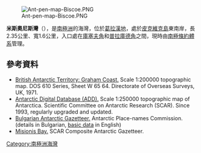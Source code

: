 [[Image:Ant-pen-map-Biscoe.PNG|thumb]]

{{coord|65|28|25|S|65|34|15|W|display=title}}

'''米斯奧尼斯灣'''（{{lang-en|Misionis Bay}}），是[[南極洲|南極洲]]的海灣，位於[[葛拉漢地|葛拉漢地]]，處於[[皮克維克島|皮克維克島]]東南岸，長2.35公里、寬1.6公里，入口處在[[庫塞夫角|庫塞夫角]]和[[普拉庫德角|普拉庫德角]]之間，現時由[[南極條約體系|南極條約體系]]管理。

==參考資料==
* [https://data.aad.gov.au/aadc/mapcat/display_map.cfm?map_id=3110 British Antarctic Territory: Graham Coast.] {{Wayback|url=https://data.aad.gov.au/aadc/mapcat/display_map.cfm?map_id=3110 |date=20131112130011 }}  Scale 1:200000 topographic map.  DOS 610 Series, Sheet W 65 64.  Directorate of Overseas Surveys, UK, 1971.
* [http://www.add.scar.org Antarctic Digital Database (ADD).] {{Wayback|url=http://www.add.scar.org/ |date=20170305000653 }} Scale 1:250000 topographic map of Antarctica. Scientific Committee on Antarctic Research (SCAR). Since 1993, regularly upgraded and updated.
* [http://apcbg.org/gazet-bg.doc Bulgarian Antarctic Gazetteer.] {{Wayback|url=http://apcbg.org/gazet-bg.doc |date=20131012104624 }} Antarctic Place-names Commission. (details in Bulgarian, [http://apcbg.org/gazet.htm basic data] {{Wayback|url=http://apcbg.org/gazet.htm |date=20160304071225 }} in English)
* [https://data.aad.gov.au/aadc/gaz/scar/display_name.cfm?gaz_id=137766 Misionis Bay.] SCAR Composite Antarctic Gazetteer.

{{DEFAULTSORT:Misionis Bay}}
[[Category:南極洲海灣|Category:南極洲海灣]]


{{Biscoes-geo-stub}}